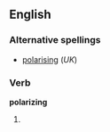==English==

===Alternative spellings===
*[[polarising]] (''UK'')

===Verb===
'''polarizing'''

# {{present participle of|[[polarize]]}}